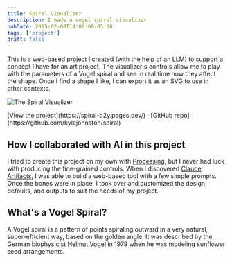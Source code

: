 ```yaml
---
title: Spiral Visualizer
description: I made a vogel spiral visualizer
pubDate: 2025-02-08T14:00:00-05:00
tags: ['project']
draft: false
---
```


This is a web-based project I created (with the help of an LLM) to support a concept I have for an art project. The visualizer's controls allow me to play with the parameters of a Vogel spiral and see in real time how they affect the shape. Once I find a shape I like, I can export it as an SVG to use in other contexts.

<Image src={visual} alt="The Spiral Visualizer" class="border border-neutral-200 shadow-xl rounded-sm wide" />
<p class="caption">[View the project](https://spiral-b2y.pages.dev/) · [GitHub repo](https://github.com/kylejohnston/spiral)</p>

## How I collaborated with AI in this project
I tried to create this project on my own with [Processing](https://processing.org/), but I never had luck with producing the fine-grained controls. When I discovered [Claude Artifacts](https://support.anthropic.com/en/articles/9487310-what-are-artifacts-and-how-do-i-use-them), I was able to build a web-based tool with a few simple prompts. Once the bones were in place, I took over and customized the design, defaults, and outputs to suit the needs of my project. 

## What's a Vogel Spiral?
A Vogel spiral is a pattern of points spiraling outward in a very natural, super-efficient way, based on the golden angle. It was described by the German biophysicist [Helmut Vogel](https://www.sciencedirect.com/science/article/abs/pii/0025556479900804) in 1979 when he was modeling sunflower seed arrangements.
